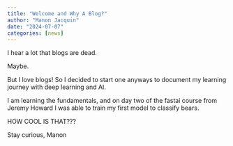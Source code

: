 ```yaml
---
title: "Welcome and Why A Blog?"
author: "Manon Jacquin"
date: "2024-07-07"
categories: [news]
---
```


I hear a lot that blogs are dead. 

Maybe.

But I love blogs! So I decided to start one anyways to document my learning journey with deep learning and AI. 

I am learning the fundamentals, and on day two of the fastai course from Jeremy Howard I was able to train my first model to classify bears. 

HOW COOL IS THAT??? 

Stay curious, 
Manon 

